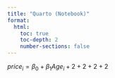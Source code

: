 ```yaml
---
title: "Quarto (Notebook)"
format: 
  html:
    toc: true
    toc-depth: 2
    number-sections: false
---
```


$price_i=\beta_0+\beta_1 Age_i+2+2+2+2$
